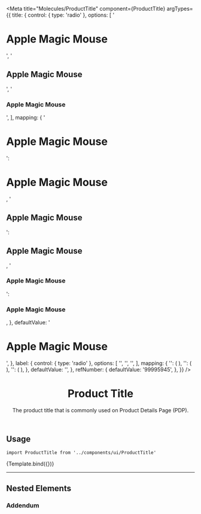 

<Meta
  title="Molecules/ProductTitle"
  component={ProductTitle}
  argTypes={{
    title: {
      control: { type: 'radio' },
      options: [
        '<h1>Apple Magic Mouse</h1>',
        '<h2>Apple Magic Mouse</h2>',
        '<h3>Apple Magic Mouse</h3>',
      ],
      mapping: {
        '<h1>Apple Magic Mouse</h1>': <h1>Apple Magic Mouse</h1>,
        '<h2>Apple Magic Mouse</h2>': <h2>Apple Magic Mouse</h2>,
        '<h3>Apple Magic Mouse</h3>': <h3>Apple Magic Mouse</h3>,
      },
      defaultValue: '<h1>Apple Magic Mouse</h1>',
    },
    label: {
      control: { type: 'radio' },
      options: [
        '<DiscountBadge listPrice={100} spotPrice={90} size="big" />',
        '<DiscountBadge listPrice={100} spotPrice={70} size="big" />',
        '<DiscountBadge listPrice={100} spotPrice={10} size="big" />',
      ],
      mapping: {
        '<DiscountBadge listPrice={100} spotPrice={90} size="big" />': (
          <DiscountBadge listPrice={100} spotPrice={90} size="big" />
        ),
        '<DiscountBadge listPrice={100} spotPrice={70} size="big" />': (
          <DiscountBadge listPrice={100} spotPrice={70} size="big" />
        ),
        '<DiscountBadge listPrice={100} spotPrice={10} size="big" />': (
          <DiscountBadge listPrice={100} spotPrice={10} size="big" />
        ),
      },
      defaultValue:
        '<DiscountBadge listPrice={100} spotPrice={90} size="big" />',
    },
    refNumber: {
      defaultValue: '99995945',
    },
  }}
/>


<header>

# Product Title

The product title that is commonly used on Product Details Page (PDP).

</header>

## Usage

`import ProductTitle from '../components/ui/ProductTitle'`

<Canvas>
  <Story name="Default">{Template.bind({})}</Story>
</Canvas>

<ArgsTable story="Default" />

<TokenTable>
  <TokenRow
    token="--fs-product-title-text-size"
    value="var(--fs-text-size-title-product)"
  />
  <TokenRow
    token="--fs-product-title-text-weight"
    value="var(--fs-text-weight-regular)"
  />
  <TokenRow token="--fs-product-title-line-height" value="1.12" />
</TokenTable>

---

## Nested Elements

### Addendum

<TokenTable>
  <TokenRow
    token="--fs-product-title-addendum-margin-top"
    value="var(--fs-spacing-3)"
  />
  <TokenRow
    token="--fs-product-title-addendum-color"
    value="var(--fs-color-text-light)"
    isColor
  />
  <TokenRow
    token="--fs-product-title-addendum-size"
    value="var(--fs-text-size-1)"
  />
  <TokenRow token="--fs-product-title-addendum-line-height" value="1.7" />
</TokenTable>
